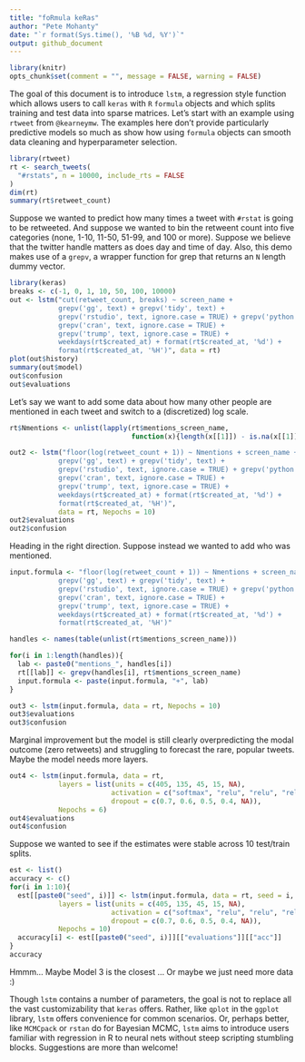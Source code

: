 ```yaml
---
title: "foRmula keRas"
author: "Pete Mohanty"
date: "`r format(Sys.time(), '%B %d, %Y')`"
output: github_document
---
```


```r
library(knitr)
opts_chunk$set(comment = "", message = FALSE, warning = FALSE)
```


The goal of this document is to introduce `lstm`, a regression style function which allows users to call `keras` with `R` `formula` objects and which splits training and test data into sparse matrices. Let's start with an example using `rtweet` from `@kearneymw`. The examples here don't provide particularly predictive models so much as show how using `formula` objects can smooth data cleaning and hyperparameter selection.

```r
library(rtweet)
rt <- search_tweets(
  "#rstats", n = 10000, include_rts = FALSE
)
dim(rt)
summary(rt$retweet_count)
```
Suppose we wanted to predict how many times a tweet with `#rstat` is going to be retweeted. And suppose we wanted to bin the retweent count into five categories (none, 1-10, 11-50, 51-99, and 100 or more). Suppose we believe that the twitter handle matters as does day and time of day. Also, this demo makes use of a `grepv`, a wrapper function for grep that returns an `N` length dummy vector.
```r
library(keras)
breaks <- c(-1, 0, 1, 10, 50, 100, 10000)
out <- lstm("cut(retweet_count, breaks) ~ screen_name + 
            grepv('gg', text) + grepv('tidy', text) + 
            grepv('rstudio', text, ignore.case = TRUE) + grepv('python', text, ignore.case = TRUE) + 
            grepv('cran', text, ignore.case = TRUE) +
            grepv('trump', text, ignore.case = TRUE) +
            weekdays(rt$created_at) + format(rt$created_at, '%d') + 
            format(rt$created_at, '%H')", data = rt)
plot(out$history)
summary(out$model)
out$confusion
out$evaluations
```

Let's say we want to add some data about how many other people are mentioned in each tweet and switch to a (discretized) log scale.

```r
rt$Nmentions <- unlist(lapply(rt$mentions_screen_name, 
                              function(x){length(x[[1]]) - is.na(x[[1]])}))

out2 <- lstm("floor(log(retweet_count + 1)) ~ Nmentions + screen_name + 
            grepv('gg', text) + grepv('tidy', text) + 
            grepv('rstudio', text, ignore.case = TRUE) + grepv('python', text, ignore.case = TRUE) + 
            grepv('cran', text, ignore.case = TRUE) +
            grepv('trump', text, ignore.case = TRUE) +
            weekdays(rt$created_at) + format(rt$created_at, '%d') + 
            format(rt$created_at, '%H')", 
            data = rt, Nepochs = 10)
out2$evaluations
out2$confusion
```


Heading in the right direction. Suppose instead we wanted to add who was mentioned.

```r
input.formula <- "floor(log(retweet_count + 1)) ~ Nmentions + screen_name + 
            grepv('gg', text) + grepv('tidy', text) + 
            grepv('rstudio', text, ignore.case = TRUE) + grepv('python', text, ignore.case = TRUE) + 
            grepv('cran', text, ignore.case = TRUE) +
            grepv('trump', text, ignore.case = TRUE) +
            weekdays(rt$created_at) + format(rt$created_at, '%d') + 
            format(rt$created_at, '%H')"

handles <- names(table(unlist(rt$mentions_screen_name)))

for(i in 1:length(handles)){
  lab <- paste0("mentions_", handles[i])
  rt[[lab]] <- grepv(handles[i], rt$mentions_screen_name)
  input.formula <- paste(input.formula, "+", lab)
}

out3 <- lstm(input.formula, data = rt, Nepochs = 10)
out3$evaluations
out3$confusion
```
Marginal improvement but the model is still clearly overpredicting the modal outcome (zero retweets) and struggling to forecast the rare, popular tweets. Maybe the model needs more layers. 

```r
out4 <- lstm(input.formula, data = rt, 
            layers = list(units = c(405, 135, 45, 15, NA), 
                         activation = c("softmax", "relu", "relu", "relu", "softmax"), 
                         dropout = c(0.7, 0.6, 0.5, 0.4, NA)),
            Nepochs = 6)
out4$evaluations
out4$confusion
```
Suppose we wanted to see if the estimates were stable across 10 test/train splits.

```r
est <- list()
accuracy <- c()
for(i in 1:10){
  est[[paste0("seed", i)]] <- lstm(input.formula, data = rt, seed = i,
            layers = list(units = c(405, 135, 45, 15, NA), 
                         activation = c("softmax", "relu", "relu", "relu", "softmax"), 
                         dropout = c(0.7, 0.6, 0.5, 0.4, NA)),
            Nepochs = 10)
  accuracy[i] <- est[[paste0("seed", i)]][["evaluations"]][["acc"]]
}
accuracy
```

Hmmm... Maybe Model 3 is the closest ... Or maybe we just need more data :)

Though `lstm` contains a number of parameters, the goal is not to replace all the vast customizability that `keras` offers. Rather, like `qplot` in the `ggplot` library, `lstm` offers convenience for common scenarios. Or, perhaps better, like `MCMCpack` or `rstan` do for Bayesian MCMC, `lstm` aims to introduce users familiar with regression in R to neural nets without steep scripting stumbling blocks. Suggestions are more than welcome!